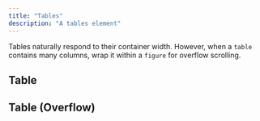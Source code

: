 ```yaml
---
title: "Tables"
description: "A tables element"
---
```


Tables naturally respond to their container width. However, when a `table` contains many columns, wrap it within a `figure` for overflow scrolling.

## Table

<Component>
<Table />
</Component> 

## Table (Overflow)

<Component>
<TableScroll />
</Component> 